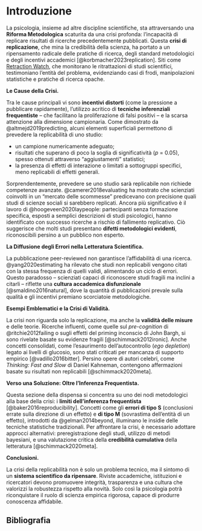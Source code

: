# Introduzione {.unnumbered}

La psicologia, insieme ad altre discipline scientifiche, sta attraversando una **Riforma Metodologica** scaturita da una crisi profonda: l’incapacità di replicare risultati di ricerche precedentemente pubblicati. Questa **crisi di replicazione**, che mina la credibilità della scienza, ha portato a un ripensamento radicale delle pratiche di ricerca, degli standard metodologici e degli incentivi accademici [@korbmacher2023replication]. Siti come [Retraction Watch](https://retractionwatch.com), che monitorano le ritrattazioni di studi scientifici, testimoniano l’entità del problema, evidenziando casi di frodi, manipolazioni statistiche e pratiche di ricerca opache.  

**Le Cause della Crisi.**

Tra le cause principali vi sono **incentivi distorti** (come la pressione a pubblicare rapidamente), l’utilizzo acritico di **tecniche inferenziali frequentiste** – che facilitano la proliferazione di falsi positivi – e la scarsa attenzione alla dimensione campionaria. Come dimostrato da @altmejd2019predicting, alcuni elementi superficiali permettono di prevedere la replicabilità di uno studio:  

- un campione numericamente adeguato;  
- risultati che superano di poco la soglia di significatività (*p* = 0.05), spesso ottenuti attraverso "aggiustamenti" statistici;  
- la presenza di effetti di interazione o limitati a sottogruppi specifici, meno replicabili di effetti generali.  

Sorprendentemente, prevedere se uno studio sarà replicabile non richiede competenze avanzate. @camerer2018evaluating ha mostrato che scienziati coinvolti in un "mercato delle scommesse" predicevano con precisione quali studi di scienze sociali si sarebbero replicati. Ancora più significativo è il lavoro di @hoogeveen2020laypeople: partecipanti senza formazione specifica, esposti a semplici descrizioni di studi psicologici, hanno identificato con successo ricerche a rischio di fallimento replicativo. Ciò suggerisce che molti studi presentano **difetti metodologici evidenti**, riconoscibili persino a un pubblico non esperto.  

**La Diffusione degli Errori nella Letteratura Scientifica.**

La pubblicazione peer-reviewed non garantisce l’affidabilità di una ricerca. @yang2020estimating ha rilevato che studi non replicabili vengono citati con la stessa frequenza di quelli validi, alimentando un ciclo di errori. Questo paradosso – scienziati capaci di riconoscere studi fragili ma inclini a citarli – riflette una **cultura accademica disfunzionale** [@smaldino2016natural], dove la quantità di pubblicazioni prevale sulla qualità e gli incentivi premiano scorciatoie metodologiche.  

**Esempi Emblematici e la Crisi di Validità.**

La crisi non riguarda solo la replicazione, ma anche la **validità delle misure** e delle teorie. Ricerche influenti, come quelle sul *pre-cognition* di @ritchie2012failing o sugli effetti del priming inconscio di John Bargh, si sono rivelate basate su evidenze fragili [@schimmack2012ironic]. Anche concetti consolidati, come l’esaurimento dell’autocontrollo (*ego depletion*) legato ai livelli di glucosio, sono stati criticati per mancanza di supporto empirico [@vadillo2016bitter]. Persino opere di autori celebri, come *Thinking: Fast and Slow* di Daniel Kahneman, contengono affermazioni basate su risultati non replicabili [@schimmack2020meta].  

**Verso una Soluzione: Oltre l’Inferenza Frequentista.**

Questa sezione della dispensa si concentra su uno dei nodi metodologici alla base della crisi: i **limiti dell’inferenza frequentista** [@baker2016reproducibility]. Concetti come gli **errori di tipo S** (conclusioni errate sulla direzione di un effetto) e **di tipo M** (sovrastima dell’entità di un effetto), introdotti da @gelman2014beyond, illuminano le insidie delle tecniche statistiche tradizionali. Per affrontare la crisi, è necessario adottare approcci alternativi: preregistrazione degli studi, utilizzo di metodi bayesiani, 
e una valutazione critica della **credibilità cumulativa** della letteratura [@schimmack2020meta].  

**Conclusioni.**

La crisi della replicabilità non è solo un problema tecnico, ma il sintomo di un **sistema scientifico da ripensare**. Riviste accademiche, istituzioni e ricercatori devono promuovere integrità, trasparenza e una cultura che valorizzi la robustezza rispetto alla novità. Solo così la psicologia potrà riconquistare il ruolo di scienza empirica rigorosa, capace di produrre conoscenza affidabile.


## Bibliografia {.unnumbered}
